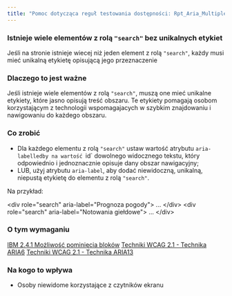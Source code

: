 ```yaml
---
title: "Pomoc dotycząca reguł testowania dostępności: Rpt_Aria_MultipleSearchLandmarks"
---
```


<div className="toolHelp">
<Row>
<Column colLg={16} colMd={8} colSm={4} className="toolHead">

### Istnieje wiele elementów z rolą `"search"` bez unikalnych etykiet

<div id="locLevel"></div>

Jeśli na stronie istnieje wiecej niż jeden element z rolą `"search"`, każdy musi mieć unikalną etykietę opisującą jego przeznaczenie

</Column>
</Row>
<Row>
<Column colLg={11} colMd={5} colSm={4} className="toolMain">

### Dlaczego to jest ważne

Jeśli istnieje wiele elementów z rolą `"search"`, muszą one mieć unikalne etykiety, które jasno opisują treść obszaru. Te etykiety pomagają osobom korzystającym z technologii wspomagajacych w szybkim znajdowaniu i nawigowaniu do każdego obszaru.

<div id="locSnippet"></div>

### Co zrobić

* Dla każdego elementu z rolą `"search"` ustaw wartość atrybutu `aria-labelledby na wartość `id` dowolnego widocznego tekstu, który odpowiednio i jednoznacznie opisuje dany obszar nawigacyjny;
* LUB, użyj atrybutu `aria-label`, aby dodać niewidoczną, unikalną, niepustą etykietę do elementu z rolą `"search"`.

Na przykład:

<CodeSnippet type="multi" light={true}>&lt;div role="search" aria-label="Prognoza pogody"&gt;
...
&lt;/div&gt;
&lt;div role="search" aria-label="Notowania giełdowe"&gt;
...
&lt;/div&gt;</CodeSnippet>

</Column>
<Column colLg={5} colMd={3} colSm={4} className="toolLeft">

### O tym wymaganiu

[IBM 2.4.1 Możliwość pominięcia bloków](http://www.ibm.com/able/guidelines/ci162/bypass_blocks.html)
[Techniki WCAG 2.1 - Technika ARIA6](https://www.w3.org/WAI/WCAG21/Techniques/aria/ARIA6)
[Techniki WCAG 2.1 - Technika ARIA13](https://www.w3.org/WAI/WCAG21/Techniques/aria/ARIA13)

### Na kogo to wpływa
* Osoby niewidome korzystające z czytników ekranu

</Column>
</Row>
</div>

